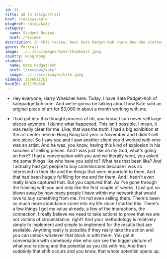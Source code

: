 ```yaml
---
id: 33
title: $0 to $3k/portrait
href: /reviews/kate
blogHref: /blog/kate
category:
  name: Student Review
  href: /reviews
description: In this review, hear Kate Padget-Koh share how she started making $3,000 per portrait commission while working with adventurous entrepreneurial art collectors.
genre: Portrait
image: ../../src/images/kate-thumbnail.jpeg
country: Hong Kong
student:
  name: Kate Padget-Koh
  href: "/reviews/kate"
  image: ../../src/images/kate.jpeg
videoID: zzo6kii7pj
hashID: 4211f9b620
---
```


- Hey everyone, Harry Whelchel here. Today, I have Kate Padget-Koh of katepadgetkoh.com. And we're gonna be talking about how Kate sold an original piece of art for $3,000 in about a month working with me.

- I had got into this thought process of oh, you know, I can never sell large pieces anymore. I dunno what happened. This isn't possible. I mean, it was really clear for me. Like, that was the truth. I had a big exhibition at the art center here in Hong Kong last year in November and I didn't sell one piece. So I saw you and I saw another client you'd worked with who was an artist. And he was, you know, having this kind of explosion in his success of selling pieces. And I was just like oh my God, what's going on here? I had a conversation with you and we literally went, you asked me some things like who have you sold to? What has that been like? And I actually had got people to buy commissions because I was so interested in their life and the things that were important to them. And that had been hugely fulfilling for me and for them. And I hadn't even really kinda captured that. But you captured that. As I've gone through the training with you and only like the first couple of weeks, I just got so blown away by how many people I have within my network that would love to buy something from me. I'm not even selling them. There's been so much more abundance come into my life since I started this. There's a few things I got my value already, a few of the interactions, the connection. I really believe we need to take actions to prove that we are not victims of circumstance, right? And your methodology is relatively simple to implement and simple to implement for the results that are available. Anything really is possible if they really take the action and you can unlock whatever that block is with them. You get in conversation with somebody else who can see the bigger picture of what you're doing and the potential as you did with me. And then suddenly that shift occurs and you know, that whole potential opens up.
